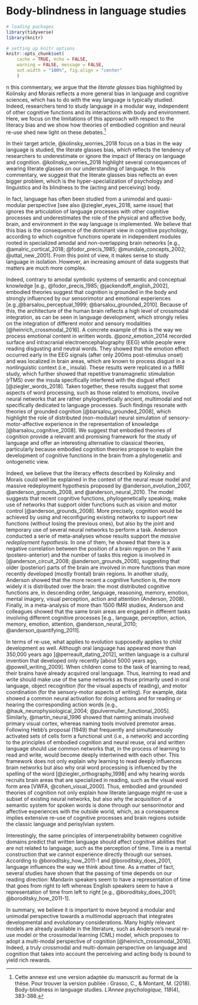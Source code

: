 # Body-blindness in language studies {#appendix1}

```r
# loading packages
library(tidyverse)
library(knitr)

# setting up knitr options
knitr::opts_chunk$set(
    cache = TRUE, echo = FALSE,
    warning = FALSE, message = FALSE,
    out.width = "100%", fig.align = "center"
    )
```

<!-- NB: You can add comments using these tags -->

\initial{I}n this commentary, we argue that the *literate glasses* bias highlighted by Kolinsky and Morais reflects a more general bias in language and cognitive sciences, which has to do with the way language is typically studied. Indeed, researchers tend to study language in a modular way, independent of other cognitive functions and its interactions with body and environment. Here, we focus on the limitations of this approach with respect to the literacy bias and we show how theories of embodied cognition and neural re-use shed new light on these debates.^[ Cette annexe est une version adaptée du manuscrit au format de la thèse. Pour trouver la version publiée : Grasso, C., & Montant, M. (2018). Body-blindness in language studies. *L'Annee psychologique, 118*(4), 383-388.]

In their target article, @kolinsky_worries_2018 focus on a bias in the way language is studied, the literate glasses bias, which reflects the tendency of researchers to underestimate or ignore the impact of literacy on language and cognition. @kolinsky_worries_2018 highlight several consequences of wearing literate glasses on our understanding of language. In this commentary, we suggest that the literate glasses bias reflects an even bigger problem, which is the hyper-specialization of psychology and linguistics and its blindness to the (acting and perceiving) body.

In fact, language has often been studied from a unimodal and quasi-modular perspective [see also @ziegler_eyes_2018, same issue] that ignores the articulation of language processes with other cognitive processes and underestimates the role of the physical and affective body, brain, and environment in the way language is implemented. We believe that this bias is the consequence of the dominant view in cognitive psychology, according to which cognitive functions operate in independent modules rooted in specialized amodal and non-overlapping brain networks [e.g., @amalric_cortical_2018; @fodor_precis_1985; @mundale_concepts_2002; @uttal_new_2001]. From this point of view, it makes sense to study language in isolation. However, an increasing amount of data suggests that matters are much more complex.

Indeed, contrary to amodal symbolic systems of semantic and conceptual knowledge [e.g., @fodor_precis_1985; @jackendoff_english_2002], embodied theories suggest that cognition is grounded in the body and strongly influenced by our sensorimotor and emotional experiences [e.g.,@barsalou_perceptual_1999; @barsalou_grounded_2010]. Because of this, the architecture of the human brain reflects a high level of crossmodal integration, as can be seen in language development, which strongly relies on the integration of different motor and sensory modalities [@heinrich_crossmodal_2016]. A concrete example of this is the way we process emotional content in written words. @ponz_emotion_2014 recorded surface and intracranial electroencephalography (EEG) while people were reading disgusting and neutral words. They showed that the emotion effect occurred early in the EEG signals (after only 200ms post-stimulus onset) and was localized in brain areas, which are known to process disgust in a nonlinguistic context (i.e., insula). These results were replicated in a fMRI study, which further showed that repetitive transmagnetic stimulation (rTMS) over the insula specifically interfered with the disgust effect [@ziegler_words_2018]. Taken together, these results suggest that some aspects of word processing, such as those related to emotions, involve neural networks that are rather phylogenetically ancient, multimodal and not specifically dedicated to language processes. Such findings resonate with theories of grounded cognition [@barsalou_grounded_2008], which highlight the role of distributed (non-modular) neural simulation of sensory-motor-affective experience in the representation of knowledge [@barsalou_cognitive_2008]. We suggest that embodied theories of cognition provide a relevant and promising framework for the study of language and offer an interesting alternative to classical theories, particularly because embodied cognition theories propose to explain the development of cognitive functions in the brain from a phylogenetic and ontogenetic view.

Indeed, we believe that the literacy effects described by Kolinsky and Morais could well be explained in the context of the neural reuse model and massive redeployment hypothesis proposed by @anderson_evolution_2007, @anderson_grounds_2008, and @anderson_neural_2010. The model suggests that recent cognitive functions, phylogenetically speaking, make use of networks that support older functions such as vision and motor control [@anderson_grounds_2008]. More precisely, cognition would be achieved by using and reconfiguring existing networks to support new functions (without losing the previous ones), but also by the joint and temporary use of several neural networks to perform a task. Anderson conducted a serie of meta-analyses whose results support the *massive redeployment hypothesis*. In one of them, he showed that there is a negative correlation between the position of a brain region on the Y axis (postero-anterior) and the number of tasks this region is involved in [@anderson_circuit_2008; @anderson_grounds_2008], suggesting that older (posterior) parts of the brain are involved in more functions than more recently developed (mostly frontal) brain regions. In another study, Anderson showed that the more recent a cognitive function is, the more widely it is distributed over the brain: the most distributed cognitive functions are, in descending order, language, reasoning, memory, emotion, mental imagery, visual perception, action and attention (Anderson, 2008). Finally, in a meta-analysis of more than 1500 fMRI studies, Anderson and colleagues showed that the same brain areas are engaged in different tasks involving different cognitive processes [e.g., language, perception, action, memory, emotion, attention, @anderson_neural_2010; @anderson_quantifying_2011].

In terms of re-use, what applies to evolution supposedly applies to child development as well. Although oral language has appeared more than 350,000 years ago [@perreault_dating_2012], written language is a cultural invention that developed only recently [about 5000 years ago, @powell_writing_2009]. When children come to the task of learning to read, their brains have already acquired oral language. Thus, learning to read and write should make use of the same networks as those primarily used in oral language, object recognition (for the visual aspects of reading), and motor coordination (for the sensory-motor aspects of writing). For example, data showed a common neural activation for doing actions and for reading or hearing the corresponding action words [e.g., @hauk_neurophysiological_2004; @pulvermuller_functional_2005]. Similarly, @martin_neural_1996 showed that naming animals involved primary visual cortex, whereas naming tools involved premotor areas. Following Hebb’s proposal (1949) that frequently and simultaneously activated sets of cells form a functional unit (i.e., a network) and according to the principles of embodied cognition and neural reuse, oral and written language should use common networks that, in the process of learning to read and write, would become deeply intertwined with each other. This framework does not only explain why learning to read deeply influences brain networks but also why oral word processing is influenced by the spelling of the word [@ziegler_orthography_1998] and why hearing words recruits brain areas that are specialized in reading, such as the visual word form area [VWFA, @cohen_visual_2000]. Thus, embodied and grounded theories of cognition not only explain how literate language might re-use a subset of existing neural networks, but also why the acquisition of a semantic system for spoken words is done through our sensorimotor and affective experiences with the outside world, which, as a consequence implies extensive re-use of cognitive processes and brain regions outside the classic language and perisylvian system.

Interestingly, the same principles of interpenetrability between cognitive domains predict that written language should affect cognitive abilities that are not related to language, such as the perception of time. Time is a mental construction that we cannot experience directly through our senses. According to @boroditsky_how_2011-1 and @boroditsky_does_2001, language influences the way we think about time. As a matter of fact, several studies have shown that the passing of time depends on our reading direction: Mandarin speakers seem to have a representation of time that goes from right to left whereas English speakers seem to have a representation of time from left to right [e.g., @boroditsky_does_2001; @boroditsky_how_2011-1].

In summary, we believe it is important to move beyond a modular and unimodal perspective towards a multimodal approach that integrates developmental and evolutionary considerations. Many highly relevant models are already available in the literature, such as Anderson’s neural re-use model or the crossmodal learning (CML) model, which proposes to adopt a multi-modal perspective of cognition [@heinrich_crossmodal_2016]. Indeed, a truly crossmodal and multi-domain perspective on language and cognition that takes into account the perceiving and acting body is bound to yield rich rewards.
